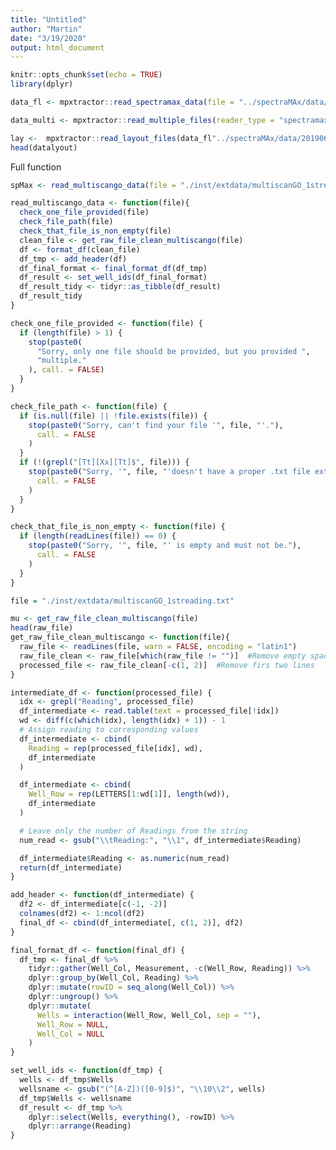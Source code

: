 ```yaml
---
title: "Untitled"
author: "Martin"
date: "3/19/2020"
output: html_document
---
```


```r
knitr::opts_chunk$set(echo = TRUE)
library(dplyr)
```

```r
data_fl <- mpxtractor::read_spectramax_data(file = "../spectraMAx/data/20190701_growthrates_mg1363_pt2_smA_1stplate.txt")

data_multi <- mpxtractor::read_multiple_files(reader_type = "spectramax", filesname = c("./inst/extdata/spectraMax_1stplate.txt","./inst/extdata/spectraMax_2ndplate.txt"))

lay <-  mpxtractor::read_layout_files(data_fl"../spectraMAx/data/20190611_growthrates_biolog_layout_plate1.csv", reader_type = "spectramax" )
head(datalyout)
```

Full function
```r
spMax <- read_multiscango_data(file = "./inst/extdata/multiscanGO_1streading.txt")
```

```r

read_multiscango_data <- function(file){
  check_one_file_provided(file)
  check_file_path(file)
  check_that_file_is_non_empty(file)
  clean_file <- get_raw_file_clean_multiscango(file)
  df <- format_df(clean_file)
  df_tmp <- add_header(df)
  df_final_format <- final_format_df(df_tmp)
  df_result <- set_well_ids(df_final_format)
  df_result_tidy <- tidyr::as_tibble(df_result)
  df_result_tidy
}

```

```r
check_one_file_provided <- function(file) {
  if (length(file) > 1) {
    stop(paste0(
      "Sorry, only one file should be provided, but you provided ",
      "multiple."
    ), call. = FALSE)
  }
}
```

```r
check_file_path <- function(file) {
  if (is.null(file) || !file.exists(file)) {
    stop(paste0("Sorry, can't find your file '", file, "'."),
      call. = FALSE
    )
  }
  if (!(grepl("[Tt][Xx][Tt]$", file))) {
    stop(paste0("Sorry, '", file, "'doesn't have a proper .txt file extension."),
      call. = FALSE
    )
  }
}
```

```r
check_that_file_is_non_empty <- function(file) {
  if (length(readLines(file)) == 0) {
    stop(paste0("Sorry, '", file, "' is empty and must not be."),
      call. = FALSE
    )
  }
}
```

```r
file = "./inst/extdata/multiscanGO_1streading.txt"

mu <- get_raw_file_clean_multiscango(file)
head(raw_file)
get_raw_file_clean_multiscango <- function(file){
  raw_file <- readLines(file, warn = FALSE, encoding = "latin1")
  raw_file_clean <- raw_file[which(raw_file != "")]  #Remove empty space
  processed_file <- raw_file_clean[-c(1, 2)]  #Remove firs two lines
}
```

```r
intermediate_df <- function(processed_file) {
  idx <- grepl("Reading", processed_file)
  df_intermediate <- read.table(text = processed_file[!idx])
  wd <- diff(c(which(idx), length(idx) + 1)) - 1
  # Assign reading to corresponding values
  df_intermediate <- cbind(
    Reading = rep(processed_file[idx], wd),
    df_intermediate
  )

  df_intermediate <- cbind(
    Well_Row = rep(LETTERS[1:wd[1]], length(wd)),
    df_intermediate
  )

  # Leave only the number of Readings from the string
  num_read <- gsub("\\tReading:", "\\1", df_intermediate$Reading)

  df_intermediate$Reading <- as.numeric(num_read)
  return(df_intermediate)
}

````

```r
add_header <- function(df_intermediate) {
  df2 <- df_intermediate[c(-1, -2)]
  colnames(df2) <- 1:ncol(df2)
  final_df <- cbind(df_intermediate[, c(1, 2)], df2)
}

```

```r
final_format_df <- function(final_df) {
  df_tmp <- final_df %>%
    tidyr::gather(Well_Col, Measurement, -c(Well_Row, Reading)) %>%
    dplyr::group_by(Well_Col, Reading) %>%
    dplyr::mutate(rowID = seq_along(Well_Col)) %>%
    dplyr::ungroup() %>%
    dplyr::mutate(
      Wells = interaction(Well_Row, Well_Col, sep = ""),
      Well_Row = NULL,
      Well_Col = NULL
    )
}
```

```r

set_well_ids <- function(df_tmp) {
  wells <- df_tmp$Wells
  wellsname <- gsub("(^[A-Z])([0-9]$)", "\\10\\2", wells)
  df_tmp$Wells <- wellsname
  df_result <- df_tmp %>%
    dplyr::select(Wells, everything(), -rowID) %>%
    dplyr::arrange(Reading)
}
```

```r


```
